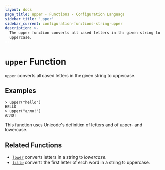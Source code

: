 ```yaml
---
layout: docs
page_title: upper - Functions - Configuration Language
sidebar_title: 'upper'
sidebar_current: configuration-functions-string-upper
description: >-
  The upper function converts all cased letters in the given string to
  uppercase.
---
```


# `upper` Function

`upper` converts all cased letters in the given string to uppercase.

## Examples

```text
> upper("hello")
HELLO
> upper("алло!")
АЛЛО!
```

This function uses Unicode's definition of letters and of upper- and lowercase.

## Related Functions

- [`lower`](./lower) converts letters in a string to _lowercase_.
- [`title`](./title) converts the first letter of each word in a string to uppercase.
